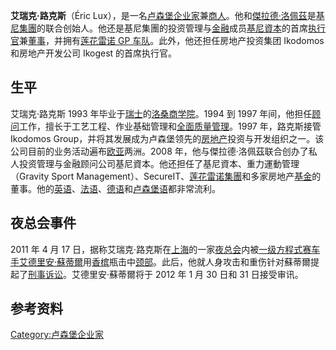 '''艾瑞克·路克斯'''（Éric Lux），是一名[[卢森堡|卢森堡]][[企业家|企业家]]兼[[商人|商人]]。他和[[傑拉德·洛佩茲|傑拉德·洛佩茲]]是[[基尼集團|基尼集團]]的联合创始人。他还是基尼集團的投资管理与[[金融|金融]]成员[[基尼資本|基尼資本]]的首席[[执行官|执行官]]兼[[董事|董事]]，并拥有[[雷諾車隊|莲花雷诺 GP 车队]]。此外，他还担任房地产投资集团 Ikodomos 和房地产开发公司 Ikogest 的首席执行官。

== 生平 ==
艾瑞克·路克斯 1993 年毕业于[[瑞士|瑞士]]的[[洛桑商学院|洛桑商学院]]。1994 到 1997 年间，他担任[[顾问|顾问]]工作，擅长于工艺工程、作业基础管理和[[全面质量管理|全面质量管理]]。1997 年，路克斯接管 Ikodomos Group，并将其发展成为卢森堡领先的[[房地产|房地产]]投资与开发组织之一。该公司目前的业务活动遍布[[欧|欧]][[亚|亚]]两洲。2008 年，他与傑拉德·洛佩茲联合创办了私人投资管理与金融顾问公司基尼資本。他还担任了基尼資本、重力運動管理（Gravity Sport Management）、SecureIT、[[莲花雷诺集團|莲花雷诺集團]]和多家房地产[[基金|基金]]的董事。他的[[英语|英语]]、[[法语|法语]]、[[德语|德语]]和[[卢森堡语|卢森堡语]]都非常流利。

== 夜总会事件 ==
2011 年 4 月 17 日，据称艾瑞克·路克斯在[[上海|上海]]的一家[[夜总会|夜总会]]内被[[一级方程式|一级方程式]][[赛车手|赛车手]][[艾德里安·蘇蒂爾|艾德里安·蘇蒂爾]]用[[香槟|香槟]]瓶击中[[颈部|颈部]]。此后，他就人身攻击和重伤针对蘇蒂爾提起了[[刑事诉讼|刑事诉讼]]。艾德里安·蘇蒂爾将于 2012 年 1 月 30 日和 31 日接受审讯。

== 参考资料 ==
{{reflist}}

{{路特斯车队}}
{{雷诺车队}}

[[Category:卢森堡企业家|Category:卢森堡企业家]]